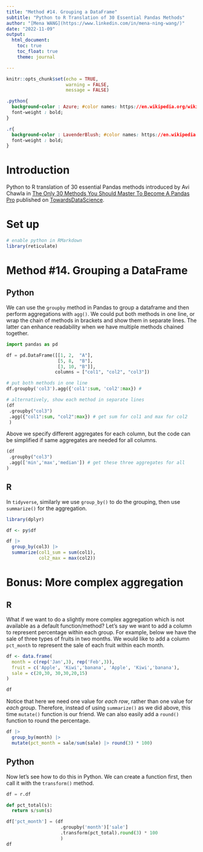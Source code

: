 ```yaml
---
title: "Method #14. Grouping a DataFrame"
subtitle: "Python to R Translation of 30 Essential Pandas Methods"
author: "[Mena WANG](https://www.linkedin.com/in/mena-ning-wang/)"
date: "2022-11-09"
output: 
  html_document:
    toc: true
    toc_float: true
    theme: journal

---
```


```r
knitr::opts_chunk$set(echo = TRUE,
                      warning = FALSE,
                      message = FALSE)
```


```css

.python{
  background-color : Azure; #color names: https://en.wikipedia.org/wiki/Web_colors
  font-weight : bold;
}

.r{
  background-color : LavenderBlush; #color names: https://en.wikipedia.org/wiki/Web_colors
  font-weight : bold;
}

```

# Introduction

Python to R translation of 30 essential Pandas methods introduced by Avi Chawla in [The Only 30 Methods You Should Master To Become A Pandas Pro](https://towardsdatascience.com/the-only-30-methods-you-should-master-to-become-a-pandas-pro-749795084bb2) published on [TowardsDataScience](https://towardsdatascience.com/). 

# Set up

```r
# enable python in RMarkdown
library(reticulate)

```

# Method #14. Grouping a DataFrame

## Python

We can use the `groupby` method in Pandas to group a dataframe and then perform aggregations with `agg()`. We could put both methods in one line, or wrap the chain of methods in brackets and show them in separate lines. The latter can enhance readability when we have multiple methods chained together. 

```python
import pandas as pd

df = pd.DataFrame([[1, 2,  "A"], 
                   [5, 8,  "B"], 
                   [3, 10, "B"]], 
                  columns = ["col1", "col2", "col3"])

# put both methods in one line 
df.groupby('col3').agg({'col1':sum, 'col2':max}) # 

```


```python
# alternatively, show each method in separate lines
(df
 .groupby("col3")
 .agg({"col1":sum, "col2":max}) # get sum for col1 and max for col2
 )
```

Above we specify different aggregates for each column, but the code can be simplified if same aggregates are needed for all columns.

```python
(df
 .groupby("col3")
 .agg(['min','max','median']) # get these three aggregates for all
)

```


## R

In `tidyverse`, similarly we use `group_by()` to do the grouping, then use `summarize()` for the aggregation.


```r
library(dplyr)

df <- py$df

df |> 
  group_by(col3) |> 
  summarize(col1_sum = sum(col1),
            col2_max = max(col2))

```


# Bonus: More complex aggregation

## R

What if we want to do a slightly more complex aggregation which is not available as a default function/method? Let's say we want to add a column to represent percentage within each group. For example, below we have the sale of three types of fruits in two months. We would like to add a column `pct_month` to represent the sale of each fruit within each month. 

```r

df <- data.frame(
  month = c(rep('Jan',3), rep('Feb',3)),
  fruit = c('Apple', 'Kiwi','banana', 'Apple', 'Kiwi','banana'),
  sale = c(20,30, 30,30,20,15)
)

df

```


Notice that here we need one value for *each row*, rather than one value for *each group*. Therefore, instead of using `summarize()` as we did above, this time `mutate()` function is our friend. We can also easily add a `round()` function to round the percentage.

```r

df |>  
  group_by(month) |>  
  mutate(pct_month = sale/sum(sale) |> round(3) * 100)

```

## Python

Now let's see how to do this in Python. We can create a function first, then call it with the `transform()` method.

```python
df = r.df 

def pct_total(s):
  return s/sum(s)

df['pct_month'] = (df
                    .groupby('month')['sale']
                    .transform(pct_total).round(3) * 100
                    )
df

```


